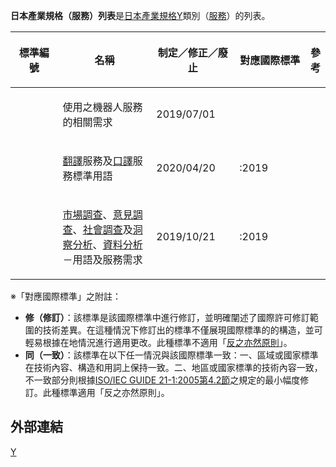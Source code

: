 '''日本產業規格（服務）列表'''是[[日本產業規格|日本產業規格]]Y類別（[[服務|服務]]）的列表。
{| class="wikitable"
! style="width: 7em;" |標準編號
! style="width: 16em;" |名稱
! style="width: 9em;" |制定／修正／廢止
! style="width: 10em;" |對應國際標準
!參考
|-
|{{Link-ja|JIS Y 1001|JIS Y 1001}}
|使用{{Link-en|服務型機器人|Service_robot}}之機器人服務的{{Link-en|安全管理系統|Safety management system}}相關需求
|2019/07/01{{Sup|制定}}
|
|
|-
|{{Link-ja|JIS Y 5001|JIS Y 5001}}
|[[翻译|翻譯]]服務及[[口譯|口譯]]服務標準用語
|2020/04/20{{Sup|制定}}
|{{Link-ja|ISO 20539|ISO 20539}}:2019{{Sup|{{tooltip|修|本標準是該國際標準中進行修訂，並明確闡述了國際許可修訂範圍的技術差異。在這種情況下修訂出的標準不僅展現國際標準的的構造，並可輕易根據在地情況進行適用更改。此種標準不適用「反之亦然原則」。}}}}
|
|-
|{{Link-ja|JIS Y 20252|JIS Y 20252}}
|[[市場調查|市場調查]]、[[意見調查|意見調查]]、[[社會研究|社會調查]]及[[顧客洞見|洞察分析]]、[[資料分析|資料分析]]－用語及服務需求
|2019/10/21{{Sup|制定}}
|{{Link-ja|ISO 20252|ISO 20252}}:2019{{Sup|{{tooltip|同|本標準在以下任一情況與該國際標準一致：一、區域或國家標準在技術內容、構造和用詞上保持一致。二、地區或國家標準的技術內容一致，不一致部分則根據ISO/IEC GUIDE 21-1:2005第4.2節之規定的最小幅度修訂。此種標準適用「反之亦然原則」。}}}}
|
|}

<p>※「對應國際標準」之附註：
* '''修（修訂）'''：該標準是該國際標準中進行修訂，並明確闡述了國際許可修訂範圍的技術差異。在這種情況下修訂出的標準不僅展現國際標準的的構造，並可輕易根據在地情況進行適用更改。此種標準不適用「[[充分必要条件|反之亦然原則]]」。
* '''同（一致）'''：該標準在以下任一情況與該國際標準一致：一、區域或國家標準在技術內容、構造和用詞上保持一致。二、地區或國家標準的技術內容一致，不一致部分則根據[[國際標準化組織|ISO/IEC GUIDE 21-1:2005第4.2節]]之規定的最小幅度修訂。此種標準適用「反之亦然原則」。</p>

== 外部連結 ==
{{Cite web|title=JIS部門別一覧(JIS,TS,TR)|url=https://webdesk.jsa.or.jp/books/W11M0220/|author=|date=|format=|publisher=日本規格協会|language=ja|archiveurl=https://web.archive.org/web/20201116021434/https://webdesk.jsa.or.jp/books/W11M0220/|archivedate=2020-11-16|dead-url=no}}

{{日本小作品}}

[[Category:JIS列表|Y]]